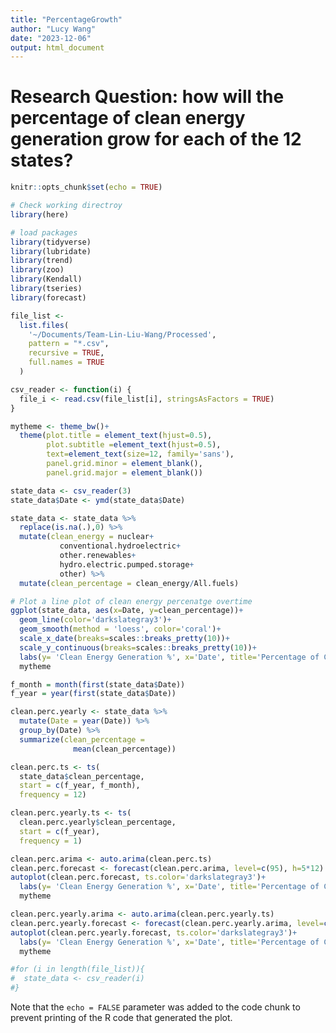 ```yaml
---
title: "PercentageGrowth"
author: "Lucy Wang"
date: "2023-12-06"
output: html_document
---
```

# Research Question: how will the percentage of clean energy generation grow for each of the 12 states? 
```r
knitr::opts_chunk$set(echo = TRUE)
```


```r
# Check working directroy
library(here)

# load packages
library(tidyverse)
library(lubridate)
library(trend)
library(zoo)
library(Kendall)
library(tseries)
library(forecast)

file_list <-
  list.files(
    '~/Documents/Team-Lin-Liu-Wang/Processed',
    pattern = "*.csv",
    recursive = TRUE,
    full.names = TRUE
  )

csv_reader <- function(i) {
  file_i <- read.csv(file_list[i], stringsAsFactors = TRUE)
}

mytheme <- theme_bw()+
  theme(plot.title = element_text(hjust=0.5), 
        plot.subtitle =element_text(hjust=0.5),
        text=element_text(size=12, family='sans'),
        panel.grid.minor = element_blank(),
        panel.grid.major = element_blank())
```


```r
state_data <- csv_reader(3)
state_data$Date <- ymd(state_data$Date)

```

```r
state_data <- state_data %>% 
  replace(is.na(.),0) %>% 
  mutate(clean_energy = nuclear+
           conventional.hydroelectric+
           other.renewables+
           hydro.electric.pumped.storage+
           other) %>% 
  mutate(clean_percentage = clean_energy/All.fuels)
```


```r
# Plot a line plot of clean energy percenatge overtime
ggplot(state_data, aes(x=Date, y=clean_percentage))+
  geom_line(color='darkslategray3')+
  geom_smooth(method = 'loess', color='coral')+
  scale_x_date(breaks=scales::breaks_pretty(10))+
  scale_y_continuous(breaks=scales::breaks_pretty(10))+
  labs(y= 'Clean Energy Generation %', x='Date', title='Percentage of Clean Energy Generation (%)', subtitle = '(2001.1-2023.8)')+
  mytheme
```

```r
f_month = month(first(state_data$Date))
f_year = year(first(state_data$Date))

clean.perc.yearly <- state_data %>%
  mutate(Date = year(Date)) %>%
  group_by(Date) %>%
  summarize(clean_percentage =
              mean(clean_percentage))

clean.perc.ts <- ts(
  state_data$clean_percentage,
  start = c(f_year, f_month),
  frequency = 12)

clean.perc.yearly.ts <- ts(
  clean.perc.yearly$clean_percentage,
  start = c(f_year),
  frequency = 1)

clean.perc.arima <- auto.arima(clean.perc.ts)
clean.perc.forecast <- forecast(clean.perc.arima, level=c(95), h=5*12)
autoplot(clean.perc.forecast, ts.color='darkslategray3')+
  labs(y= 'Clean Energy Generation %', x='Date', title='Percentage of Clean Energy Generation Forecast (%)', subtitle = '(2001.1-2028.8)')+
  mytheme

clean.perc.yearly.arima <- auto.arima(clean.perc.yearly.ts)
clean.perc.yearly.forecast <- forecast(clean.perc.yearly.arima, level=c(95), h=30)
autoplot(clean.perc.yearly.forecast, ts.color='darkslategray3')+
  labs(y= 'Clean Energy Generation %', x='Date', title='Percentage of Clean Energy Generation Forecast (%)', subtitle = '(2001.1-2028.8)')+
  mytheme

```


```r

#for (i in length(file_list)){
#  state_data <- csv_reader(i)
#}

```

Note that the `echo = FALSE` parameter was added to the code chunk to prevent printing of the R code that generated the plot.
